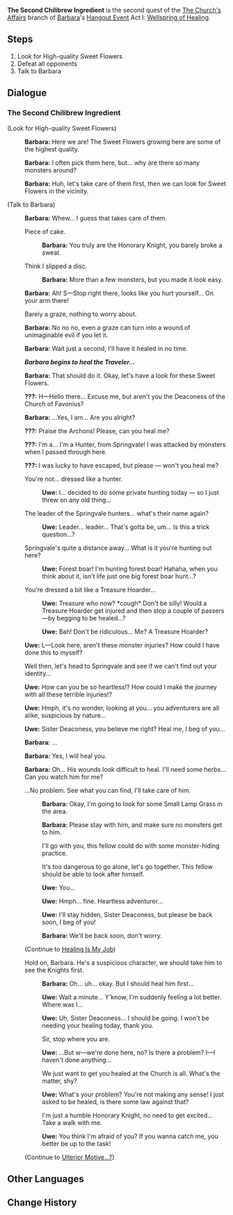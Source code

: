 {{Quest Infobox
|id            = 19006
|type          = Hangout
|region        = Mondstadt
|chapter       = Barbara
|actNum        = I
|act           = Wellspring of Healing
|description   = To make some Chilibrew, you prepare to go with [[Barbara]] to the [[Whispering Woods]] to look for some [[Sweet Flower]]s
|startLocation = [[Starfell Valley]], [[Mondstadt]]
|prev          = The Church's Affairs
|next          = Ulterior Motive...?
|nextNote      = Branch 1
|next2         = Healing Is My Job
|nextNote2     = Branch 2
|characters    = Barbara; Traveler; Uwe
|voiced        = yes
}}
'''The Second Chilibrew Ingredient''' is the second quest of the [[The Church's Affairs]] branch of [[Barbara]]'s [[Hangout Event]] Act I: [[Wellspring of Healing]].

==Steps==
# Look for High-quality Sweet Flowers
# Defeat all opponents
# Talk to Barbara

==Dialogue==
===The Second Chilibrew Ingredient===
{{Dialogue start}}
;(Look for High-quality Sweet Flowers)
:{{A|vo bblcop001 1900601 barbara 01.ogg}} '''Barbara:''' Here we are! The Sweet Flowers growing here are some of the highest quality.
:{{A|vo bblcop001 1900601 barbara 02.ogg}} '''Barbara:''' I often pick them here, but... why are there so many monsters around?
:{{A|vo bblcop001 1900601 barbara 03.ogg}} '''Barbara:''' Huh, let's take care of them first, then we can look for Sweet Flowers in the vicinity.

;(Talk to Barbara)
:{{A|vo bblcop001 1900601 barbara 04.ogg}} '''Barbara:''' Whew... I guess that takes care of them.
:{{DIcon}} Piece of cake.
::{{A|vo bblcop001 1900601 barbara 05.ogg}} '''Barbara:''' You truly are the Honorary Knight, you barely broke a sweat.
:{{DIcon}} Think I slipped a disc.
::{{A|vo bblcop001 1900601 barbara 06.ogg}} '''Barbara:''' More than a few monsters, but you made it look easy.
:{{A|vo bblcop001 1900601 barbara 07.ogg}} '''Barbara:''' Ah! S&mdash;Stop right there, looks like you hurt yourself... On your arm there!
:{{DIcon}} Barely a graze, nothing to worry about.
:{{A|vo bblcop001 1900601 barbara 08.ogg}} '''Barbara:''' No no no, even a graze can turn into a wound of unimaginable evil if you let it.
:{{A|vo bblcop001 1900601 barbara 09.ogg}} '''Barbara:''' Wait just a second, I'll have it healed in no time.
:'''''Barbara begins to heal the Traveler...'''''
:{{A|vo bblcop001 1900601 barbara 10.ogg}} '''Barbara:''' That should do it. Okay, let's have a look for these Sweet Flowers.
:{{A|vo bblcop001 1900601 uwe 01.ogg}} '''???:''' H&mdash;Hello there... Excuse me, but aren't you the Deaconess of the Church of Favonius?
:{{A|vo bblcop001 1900601 barbara 11.ogg}} '''Barbara:''' ...Yes, I am... Are you alright?
:{{A|vo bblcop001 1900601 uwe 02.ogg}} '''???:''' Praise the Archons! Please, can you heal me?
:{{A|vo bblcop001 1900601 uwe 03.ogg}} '''???:''' I'm a... I'm a Hunter, from Springvale! I was attacked by monsters when I passed through here.
:{{A|vo bblcop001 1900601 uwe 04.ogg}} '''???:''' I was lucky to have escaped, but please &mdash; won't you heal me?
:{{DIcon}} You're not... dressed like a hunter.
::{{A|vo bblcop001 1900601 uwe 05.ogg}} '''Uwe:''' I... decided to do some private hunting today &mdash; so I just threw on any old thing...
:{{DIcon}} The leader of the Springvale hunters... what's their name again?
::{{A|vo bblcop001 1900601 uwe 06.ogg}} '''Uwe:''' Leader... leader... That's gotta be, um... Is this a trick question...?
:{{DIcon}} Springvale's quite a distance away... What is it you're hunting out here?
::{{A|vo bblcop001 1900601 uwe 07.ogg}} '''Uwe:''' Forest boar! I'm hunting forest boar! Hahaha, when you think about it, isn't life just one big forest boar hunt...?
:{{DIcon}} You're dressed a bit like a Treasure Hoarder...
::{{A|vo bblcop001 1900601 uwe 08.ogg}} '''Uwe:''' Treasure who now? *cough* Don't be silly! Would a Treasure Hoarder get injured and then stop a couple of passers&mdash;by begging to be healed...?
::{{A|vo bblcop001 1900601 uwe 09.ogg}} '''Uwe:''' Bah! Don't be ridiculous... Me? A Treasure Hoarder?
:{{A|vo bblcop001 1900601 uwe 10.ogg}} '''Uwe:''' L&mdash;Look here, aren't these monster injuries? How could I have done this to myself?
:{{DIcon}} Well then, let's head to Springvale and see if we can't find out your identity...
:{{A|vo bblcop001 1900601 uwe 11.ogg}} '''Uwe:''' How can you be so heartless!? How could I make the journey with all these terrible injuries!?
:{{A|vo bblcop001 1900601 uwe 12.ogg}} '''Uwe:''' Hmph, it's no wonder, looking at you... you adventurers are all alike, suspicious by nature...
:{{A|vo bblcop001 1900601 uwe 13.ogg}} '''Uwe:''' Sister Deaconess, you believe me right? Heal me, I beg of you...
:{{A|vo bblcop001 1900601 barbara 12.ogg}} '''Barbara:''' ...
:{{A|vo bblcop001 1900601 barbara 13.ogg}} '''Barbara:''' Yes, I will heal you.
:{{A|vo bblcop001 1900601 barbara 14.ogg}} '''Barbara:''' Oh... His wounds look difficult to heal. I'll need some herbs... Can you watch him for me?
:{{DIcon}} ...No problem. See what you can find, I'll take care of him.
::{{A|vo bblcop001 1900601 barbara 15.ogg}} '''Barbara:''' Okay, I'm going to look for some Small Lamp Grass in the area.
::{{A|vo bblcop001 1900601 barbara 16.ogg}} '''Barbara:''' Please stay with him, and make sure no monsters get to him.
::{{DIcon}} I'll go with you, this fellow could do with some monster-hiding practice.
::{{DIcon}} It's too dangerous to go alone, let's go together. This fellow should be able to look after himself.
::{{A|vo bblcop001 1900601 uwe 14.ogg}} '''Uwe:''' You...
::{{A|vo bblcop001 1900601 uwe 15.ogg}} '''Uwe:''' Hmph... fine. Heartless adventurer...
::{{A|vo bblcop001 1900601 uwe 16.ogg}} '''Uwe:''' I'll stay hidden, Sister Deaconess, but please be back soon, I beg of you!
::{{A|vo bblcop001 1900601 barbara 17.ogg}} '''Barbara:''' We'll be back soon, don't worry.
:;(Continue to [[Healing Is My Job]])
:{{DIcon}} Hold on, Barbara. He's a suspicious character, we should take him to see the Knights first.
::{{A|vo bblcop001 1900601 barbara 18.ogg}} '''Barbara:''' Oh... uh... okay. But I should heal him first...
::{{A|vo bblcop001 1900601 uwe 17.ogg}} '''Uwe:''' Wait a minute... Y'know, I'm suddenly feeling a lot better. Where was I...
::{{A|vo bblcop001 1900601 uwe 18.ogg}} '''Uwe:''' Uh, Sister Deaconess... I should be going. I won't be needing your healing today, thank you.
::{{DIcon}} Sir, stop where you are.
::{{A|vo bblcop001 1900601 uwe 19.ogg}} '''Uwe:''' ...But w&mdash;we're done here, no? Is there a problem? I&mdash;I haven't done anything...
::{{DIcon}} We just want to get you healed at the Church is all. What's the matter, shy?
::{{A|vo bblcop001 1900601 uwe 20.ogg}} '''Uwe:''' What's your problem? You're not making any sense! I just asked to be healed, is there some law against that?
::{{DIcon}} I'm just a humble Honorary Knight, no need to get excited... Take a walk with me.
::{{A|vo bblcop001 1900601 uwe 21.ogg}} '''Uwe:''' You think I'm afraid of you? If you wanna catch me, you better be up to the task!
:;(Continue to [[Ulterior Motive...?]])
{{Dialogue end}}

==Other Languages==
{{Other Languages
|en      = The Second Chilibrew Ingredient
|zhs     = 辣味饮料的原料之二
|zhs_rm  = Là Wèi Yǐnliào de Yuánliào zhī Èr
|zht     = 辣味飲料的原料之二
|zht_rm  = Là Wèi Yǐnliào de Yuánliào zhī Èr
|zh_tl   = The Spicy Drink's Second Ingredient
|ja      = スパイシードリンクの材料その二
|ja_rm   = Supaishii Dorinku no Zairyou Sono Ni
|ja_tl   = Spicy Drink Ingredient Number Two
|ko      = 매운 음료의 원재료・두 번째
|ko_rm   = 
|ko_tl   = 
|es      = El segundo ingrediente de la bebida picante
|es_tl   = 
|fr      = Grog pimenté, 2e ingrédient
|fr_tl   = Spicy {{w|Grog}}, 2nd Ingredient
|ru      = Второй ингредиент пряного напитка
|ru_tl   = 
|th      = ส่วนประกอบที่สองของ Chilibrew
|th_rm   = 
|th_tl   = The Second Chilibrew Ingredient
|vi      = Thành phần thứ hai của Đồ Uống Cay
|vi_tl   = 
|de      = Die zweite Zutat für Chili-Gebräu
|de_tl   = The Second Chilibrew Ingredient
|id      = Bahan Ke-2 Chilibrew
|id_tl   = The Second Chilibrew Ingredient
|pt      = O Segundo Ingrediente da Bebida Picante
|pt_tl   = The Second Ingredient of the Spicy Beverage
}}

==Change History==
{{Change History|1.4}}